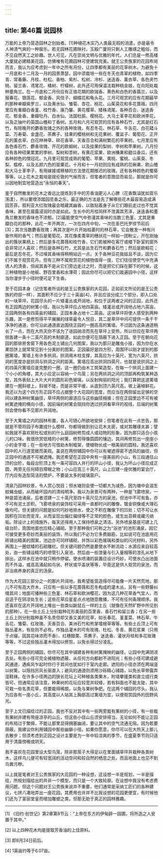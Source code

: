 ```yaml
---
---
---
```

title: 第46篇 说园林
---




万能的上帝乃营造园林之创始者。[1]种植花木实乃人类最无瑕的消遣，亦是最令人神清气爽的一种娱乐。若无园林花圃映衬，玉殿广厦将只剩人工雕琢之粗俗，而不见自然天工之妙趣。世人可见，凡在崇尚文明与优雅的年代，人们总是一修高楼大厦就必建精美花园，仿佛唯有花圃园林可使建筑完美。就王公贵族家的花园布局而言，我认为应考虑到一年中之所有月份，让四季都有美丽的花草树木。为避免十一月底和十二月及一月的园景萧瑟，园中须栽培一些在冬天也青翠的植物，如四季青、常春藤、月桂、杜松、香柏、紫杉、松树、冷杉、迷迭香、薰衣草、各色夹竹桃、留兰香、鸢尾花、橘树、柠檬树，此外还可用保温法栽种桃金娘，在向阳处栽种墨角兰。在一月底和二月份应有正值花期的欧瑞香、黄色和白色的香菖兰，以及报春花、银莲花、郁金香、风信子、蝴蝶花和龟头花。三月可观赏的应有花期最早的那种单瓣紫罗兰，以及黄水仙、雏菊、杏花、桃花、山茱萸花和多花蔷薇。四月里应有重瓣白香堇、桂竹香、康乃馨、黄花樱草、矮株鸢尾、各种百合、迷迭香花、郁金香、重瓣牡丹、白水仙、法国杜鹃、樱桃花、大马士革李花和欧洲李花，以及正抽叶的英国山楂和丁香树。五月和六月可观赏的应有各种石竹，尤其是红石竹，有除晚开的麝香玫瑰之外的各种玫瑰，有忍冬花、林石草、牛舌花、白花耧斗菜、万寿菊、金盏花、茶藨子、挂果的樱桃树和无花果树、覆盆子、葡萄花、正开花的薰衣草、白花林神草、碎花香草、天香百合和满树繁花的苹果树。七月里应有各色香石竹、麝香玫瑰、开花的欧椴树，以及挂果的梨树、李树和苹果树。八月份应有各种硕果累累的李树、梨树和杏树，有黄花浆果、欧洲榛果和甜瓜香瓜，还有各种颜色的僧冠花。九月里可观赏成熟的葡萄、苹果、黄桃、蜜桃、山茱萸、冬梨、榅桲，以及五颜六色的罂粟花。十月和十一月初则应有成熟的花楸果、欧山楂和大马士革李子，有用嫁接或移植的方法使花期推迟的玫瑰，还有各种颜色的蜀葵等等。以上花木之栽培是就伦敦的气候而言，但笔者的意图显而易见，那就是你可以因地制宜地营造出“永恒的春天”。

鉴于自然散发的花木之香远比提炼到手中的芳香油更沁人心脾（花香飘溢犹如音乐荡漾），所以要增添踏园觅香之乐，最正确的方法是先了解哪些花木最容易造成满园芳菲。叙利亚大红玫瑰最会暗藏其幽香，以致贴着身子从它们跟前走过也不觉其香味，甚至在晨露浸润时亦是如此。生长中的月桂同样不泄漏其芳泽，迷迭香和墨角兰散发的香味也不浓郁。[2]最能使空气中弥漫其香味的当数三色堇，尤其是重瓣白花的那种，此花一年开两次，一次在四月中旬，一次在圣巴托罗缪节前后[3]；其次当数麝香玫瑰；再其次是叶片开始枯萎时的林石草，它会散发一种有兴奋作用的香气；然后是葡萄花，其花像柔荑草的穗状花一样如一团粉尘，开在刚抽出的簇状果柄上；然后是多花蔷薇和桂竹香，它们若被种在客厅或楼下卧室的窗外会非常讨人喜欢；然后是各种石竹，尤其是丛生石竹和麝香石竹；然后是欧椴花；最后是忍冬花，不过嗅其香味得稍稍站远一点。关于各种豆花我姑且不谈，因为它们不属于观赏花卉。但有三种不属观赏花的植物值得一提，它们往往使空气中充满诱人的清香，但闻其香不是从它们旁边走过之时，而是把它们踩在脚下的时候，这三种植物是小地榆、野百里香和水薄荷；因此你尽可以把它们栽遍园中小径，这样当你漫步于小径时便可足下生香。

至于花园本身（记住笔者所谈的是王公贵族家的大花园，正如前文所论的是王公贵族的府邸一样），其面积不应少于三十英亩[4]，并且应该分成三个部分，即入口处的一块草坪，花园尽头的一片矮灌丛或开阔地，和位于这两者之间的正园，此外还有正园两边的树篱小径。我以为草坪应占地四英亩。矮灌丛或开阔地占地六英亩，正园两侧各有四英亩的辅园，正园本身占地十二英亩。这块草坪将使人感受到两种乐趣，其一是修剪得平平展展的绿草最令人悦目，其二是草坪中间可提供一条干干净净的通道，你可沿此通道直达围绕正园的一圈高高的篱墙。不过因为这条通道稍长了一点，而在大热天你不该为了进园纳凉而先在草坪上受热，所以你应在草坪两侧各建一条十二英尺高的木制廊道，如此你便可在荫蔽下进入正园。至于在朝向花园的那排房舍窗下用各色泥土铺出几何图案，我以为那只是雕虫小技，因为你在水果馅饼上就常常见到十分美妙的图案。正园最好是四方形，周围环以刚才提到的那圈篱墙，篱墙上有许多拱洞，拱洞用木柱支撑，其高应为十英尺，宽为六英尺，拱洞的宽度亦是拱洞与拱洞之间的距离。篱墙应高出拱洞四英尺，也就是说拱洞之上的四英尺篱墙应是完整的一圈，这一圈仍由木工筑架造型，在每一个拱洞上面建一个小小的角楼，其大小应足以容纳一个鸟笼；另在两拱洞之间的顶部再构筑某种造型，其外表贴上大片大片的圆形彩色玻璃，以反射绚丽的阳光；我打算把这道篱墙建在一圈斜坡上，斜坡不陡，而是非常平缓，从底到顶六英尺高，坡上遍植鲜花。我还以为这个四方形正园不应占据整个大花园的宽度，而应当在两侧留出足够的空间以建各种树篱幽径，草坪两侧的廊道应与这些幽径相接；但在正园里边不可有被树篱遮掩的横向小径，因前端的树篱会阻挡你透过拱洞看草坪的视线，后端的树篱则会使你看不见那片开阔地。

至于大篱墙之内的园林布置，各人可随心所欲地安排；但笔者在此有一点忠告，那就是不管将园子布置成什么模样，你都得做到别让花木太密，或对其雕琢太甚；譬如我就不喜欢把杜松或别的什么庭园树修剪成人或动物的形象，因为那只适合小孩儿的口味。我很欣赏低矮的小树篱，修剪得像圆圆的镶边，其间再修剪出一座座小小的金字塔；在一些地方可借助木制框架，使植物长成一根美丽的圆柱。我还喜欢园中的人行道宽敞而美观。虽说在两侧辅园中你可以有被遮得密不透风的幽径，但正园中的通道不可被遮掩。我还希望在正园中央有一座美丽的小山，有三段通往山顶的台阶，每段台阶顶上有一条可容四人并行的环山小径，我认为环山小径应成正圆，两旁无任何碍目障眼之物；小山应高三十英尺，山上应建一座优雅的宴会厅，厅内应有造型简洁的壁炉，不要装太多的玻璃窗户。

清泉乃园林妙景，令人赏心悦目；但水塘则会使一切都大为减色，因为塘中会滋生蚊蝇虫蛙，从而破坏园内的清纯明净。我以为泉景可有两种，一种是飞雾喷泉，一种是碧池涌泉，后者须建一三十英尺至四十英尺见方的泉池，但池中不可有鱼，亦不可有泥土淤积。飞雾喷泉的装饰柱可采用一直都时兴的雕像，镀金铜像或大理石像均可。但关键的问题是如何巧妙地排水，使之不积在雕像下的凹处；切不可让水因积在凹处而变浑，从而呈现出偏红偏绿等不正常的颜色，或生出苔藓或藏污纳垢。除设计上的措施外，每天还得用人工保持喷泉之清洁。另外喷泉基座可建上几级台阶，周围地面也应精心铺砌。至于那种我们可称之为“浴池”的池形涌泉，因它可接受更多奇妙而美丽的装饰，所以我们不必为它多费脑筋，比如说可在池底用花砖铺出精美的图案，池边亦可同样铺砌，并饰以彩色玻璃和类似的闪光材料，另外再围上一圈低矮的石砌雕栏。但关键问题仍然是要使水不断流动；水源应来自较高处，由一些铺设精巧的喷管引入泉池，然后由一些泄量与引入量相等的泄孔从地下排出，这样水在池中就只稍作停留。使水喷涌的装置应设计巧妙，可使水凸出池面而不外溢，或高高涌起如鸟状、杯状或华盖状等等，毕竟这是供人观赏的泉池，而非治病养身的真正的汤泉。

作为大花园三部分之一的那片开阔地，我希望能营造得尽可能像一片天然荒地，那儿不可有高大乔木，只应有一些以多花蔷薇和忍冬构成的灌木丛，另有一些野藤纠缠其间；地面可播种些三色堇、林石草和欧洲樱花，因为这几种花草香气宜人，而且适于在阴凉处生长；这些花草应星星点点地随意撒播，不可有任何条理顺序。我还喜欢在这片开阔地上堆出一些类似鼢鼠丘一样的土丘（就像在天然旷野中所见到的那种）。在一些土丘上分别栽种花形美丽的百里香、香石竹和留兰香；在另一些土丘上则分别栽种虽不名贵但却又香又美的花草，如长春花、堇堇菜、林石草、牛舌花、雏菊、红玫瑰、天香百合、美洲石竹和熊掌嚏根草等等。有些土丘顶上可有独丛灌木，有些则不必有。作独丛灌木的可有玫瑰、杜松、冬青、黄花浆果（只用于点缀，因其花味浓而不香）、红穗醋栗、茶藨子、迷迭香、灌状月桂和多花玫瑰等等。不过这些独丛灌木得加以修剪，以免长得过分凌乱。

至于正园两侧的辅园，你尽可在其中铺建各种有树篱掩映的幽径，让园中充满阴凉去处。有些小径可完全被植物遮蔽，从任何方向都射不进阳光；有些小径可建成避风通道，遇疾风乍起时你行于其间也犹如行于室内走廊。遮阳的小径亦须在两端竖以树篱，以阻挡厉风长驱直入；避风的通道则须用沙砾精心铺路，以免长草带露弄湿鞋袜。在许多小径两边的狭长花坛上可种植各类果木，附墙攀援类和直立成行类皆可，但通常应该注意，种果树的花坛应较宽并较矮，若有斜面也不能太陡，其中可栽一些名贵花草，但要栽得稀朗，以免与果树争肥。在这两个辅园的尽头，我认为应各有一座小丘，其高度以人站其上胸部高过篱墙为宜，以便观赏园外的田野风光。

至于上文已描绘过的正园，我也不反对其中有一些两旁栽有果树的小径，有一些栽有果树并建有带座凉亭的山丘，但这些小径山丘须安排得当，无论如何不能让正园的布局过于繁缛，不能让那里显得拥塞幽闭，要让其中的空气流通无阻。因为若要荫蔽，我建议你利用辅园中那些幽僻小径。如果你愿意，你尽可以在大热天上那儿去散步；但须考虑到正园之设计主要是为一年中较凉爽的季节，在盛夏季节则只适用于清晨傍晚或阴天。

我不喜欢在花园里设大型鸟笼，除非那笼子大得足以在里面铺草坪并栽种各类树木，这样鸟儿便可有较宽阔的活动空间和较自然的栖息之处，而且地面上也见不到鸟粪污秽。

以上就是笔者对王公贵族家的大花园的一种设想，这设想一半是规划，一半是描绘，所规划描绘出的并非一个模型，而只是一个大致轮廓。在设想中我没有考虑费用问题，但这个问题对王公贵族来说并不重要，他们通常是采纳工匠们的各种建议，七拼八凑地弄出一座花园，其费用也许并不比我设想的花园更便宜，有时候他们还为了富丽堂皇而增加雕塑之类，但那无助于真正的园林雅趣。



* * *



[1] 《旧约·创世记》第2章第8节云：“上帝在东方的伊甸辟一园圃，将所造之人安置于其中。”

[2] 以上四种花木均是提取芳香油的上佳原料。

[3] 即8月24日前后。

[4] 1英亩约等于6.07亩。